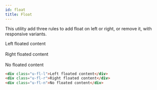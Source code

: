 ```yaml
---
id: float
title: Float
---
```



This utility add three rules to add float on left or right, or remove it, with
responsive variants.

<Example>
  <div className="db">
    <div className="u-fl-l">Left floated content</div>
    <br />
    <div className="u-fl-r">Right floated content</div>
    <br />
    <div className="u-fl-n">No floated content</div>
  </div>
</Example>

```html
<div class="u-fl-l">Left floated content</div>
<div class="u-fl-r">Right floated content</div>
<div class="u-fl-n">No floated content</div>
```
